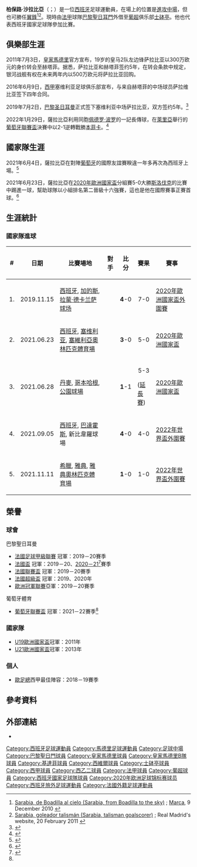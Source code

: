 {{expand|time=2015-05-18T02:25:28+00:00}}
{{Spanish name|Sarabia|García}}
{{noteta
|G1=足球
|G2=UEFA
|G3=laliga
|G4=法甲
|1=zh-hk:沙拉比亞; zh-tw: 薩拉比亞;
|2=zh-hk:柏保路; zh-tw: 巴勃羅;
}}

{{Infobox football biography
| name = 巴勃羅·薩拉比亞<br />Pablo Sarabia
| image = 2019-07-17 SG Dynamo Dresden vs. Paris Saint-Germain by Sandro Halank–017 (cropped).jpg
| caption =
| fullname = Pablo Sarabia García
| birth_date = {{birth date and age|1992|5|11|df=y}}
| birth_place = {{ESP}}，[[馬德里|馬德里]]
| height = {{height|m=1.77}}
| position = [[中场|進攻中場]]、[[翼鋒|翼鋒]]
| currentclub = [[葡萄牙士砵亭俱樂部|士砵亭]] ([[巴黎聖日耳門|巴黎聖日耳門]]外借)
| clubnumber = 17
| youthyears1 = 2000–2004 | youthclubs1 = EFMO Boadilla
| youthyears2 = 2004–2009 | youthclubs2 = [[皇家馬德里|皇家馬德里]]
| years1 = 2009–2011 | clubs1 = [[皇家馬德里卡斯蒂利亞足球俱樂部|皇家馬德里B隊]] | caps1 = 49 | goals1 = 15
| years2 = 2010      | clubs2 = [[皇家馬德里|皇家馬德里]] | caps2 = 1 | goals2 = 0
| years3 = 2011–2016 | clubs3 = [[赫塔費足球俱樂部|赫塔費]] | caps3 = 131 | goals3 = 11 
| years4 = 2016–2019 | clubs4 = [[塞維利亞足球俱樂部|塞維利亞]] | caps4 = 101 | goals4 = 26
| years5 = 2019–      | clubs5 = [[巴黎聖日耳門|巴黎聖日耳門]] | caps5 = 50 | goals5 = 11
| years6 = 2021–      | clubs6 = → [[葡萄牙士砵亭俱樂部|士砵亭]] (租借) | caps6 = 15 | goals6 = 4
| nationalyears1 = 2008 | nationalteam1 = 西班牙U16 | nationalcaps1 = 3 | nationalgoals1 = 2
| nationalyears2 = 2008–2009 | nationalteam2 = 西班牙U17 | nationalcaps2 = 20 | nationalgoals2 = 5
| nationalyears3 = 2010 | nationalteam3 = 西班牙U18 | nationalcaps3 = 2 | nationalgoals3 = 0
| nationalyears4 = 2010–2011 | nationalteam4 = 西班牙U19 | nationalcaps4 = 16 | nationalgoals4 = 8
| nationalyears5 = 2011–2014 | nationalteam5 = [[西班牙21歲以下國家足球隊|西班牙U21]] | nationalcaps5 = 22 | nationalgoals5 = 3
| nationalyears6 = 2019– | nationalteam6 = [[西班牙國家足球隊|西班牙]] | nationalcaps6 = 16 | nationalgoals6 = 5
| club-update = 2022年1月22日
| nationalteam-update = 2021年11月15日
}}
'''柏保路·沙拉比亞'''（{{lang-es|Pablo Sarabia}}；{{bd|1992年|5月11日}}）是一位[[西班牙|西班牙]]足球運動員，在場上的位置是[[進攻中場|進攻中場]]，但也可勝任[[翼鋒|翼鋒]]<ref name="SKY">[http://www.marca.com/2010/12/09/futbol/equipos/real_madrid/1291910381.html Sarabia, de Boadilla al cielo (Sarabia, from Boadilla to the sky)] {{Wayback|url=http://www.marca.com/2010/12/09/futbol/equipos/real_madrid/1291910381.html |date=20201024042421 }}; [[Marca_(newspaper)|Marca]], 9 December 2010 {{es icon}}</ref><ref name="TALISMAN">[http://www.realmadrid.com/cs/Satellite/es/1330041765267/noticia/Noticia/1330041765267.htm Sarabia, goleador talismán (Sarabia, talisman goalscorer)] {{webarchive|url=https://web.archive.org/web/20110715162746/http://www.realmadrid.com/cs/Satellite/es/1330041765267/noticia/Noticia/1330041765267.htm |date=2011-07-15 }}; Real Madrid's website, 20 February 2011 {{es icon}}</ref>。現時由[[法甲|法甲]]球隊[[巴黎聖日耳門|巴黎聖日耳門]]外借至[[葡超|葡超]]俱乐部[[葡萄牙士砵亭俱樂部|士砵亭]]。他也代表西班牙國家足球隊參加比賽。

==俱樂部生涯==
2011年7月3日，[[皇家馬德里|皇家馬德里]]官方宣布，19岁的皇马2队左边锋萨拉比亚以300万欧元的身价转会至赫塔菲。据悉，萨拉比亚和赫塔菲签约5年，在转会条款中规定，银河战舰有权在未来两年内以500万欧元将萨拉比亚回购。 

2016年6月9日，[[西甲|西甲]]塞维利亚足球俱乐部宣布，与来自赫塔菲的中场球员萨拉维比亚签下四年合同。 

2019年7月2日，[[巴黎圣日耳曼|巴黎圣日耳曼]]正式签下塞维利亚中场萨拉比亚，双方签约5年。<ref>{{cite news|url=http://www.nemzetisport.hu/minden_mas_foci/psg-real-madridban-nevelkedo-jatekossal-erositettek-hivatalos-2709211|title=PSG: Real Madridban nevelkedő játékossal erősítettek – hivatalos|trans-title=PSG: Player formed at Real Madrid acquired – official|newspaper=Nemzeti Sport|language=hu|date=2019-07-02|access-date=2019-07-07|archive-date=2021-01-16|archive-url=https://web.archive.org/web/20210116115643/https://www.nemzetisport.hu/minden_mas_foci/psg-real-madridban-nevelkedo-jatekossal-erositettek-hivatalos-2709211|dead-url=no}}</ref>

2022年1月29日，薩拉比亞利用同胞[[佩德罗·波罗|佩德罗·波罗]]的一記長傳球，在[[萊里亞|萊里亞]]舉行的[[葡萄牙聯賽盃|葡萄牙聯賽盃]]決賽中以2-1逆轉戰勝[[里斯本與本菲卡體育|本菲卡]]。<ref name=LC>{{cite web|url=https://portugoal.net/club-news/2426-sporting-defend-their-taca-da-liga-title-in-second-half-turnaround-versus-benfica|title=Sporting defend their Taça da Liga title in second-half turnaround versus Benfica|publisher=PortuGOAL|first=Patrick|last=Ribeiro|date=2022-01-29}}</ref>

==國家隊生涯==
2021年6月4日，薩拉比亞在對陣[[葡萄牙國家足球隊|葡萄牙]]的國際友誼賽睽違一年多再次為西班牙上場。<ref>{{cite web|url=https://sports.now.com/home/news/details?id=33596856753|title=摩拉達敗家 狂牛0：0葡萄牙|website=Now Sports|date=2021-06-05|access-date=2021-06-05|archive-date=2021-06-05|archive-url=https://web.archive.org/web/20210605063054/https://sports.now.com/home/news/details?id=33596856753|dead-url=no}}</ref>

2021年6月23日，薩拉比亞在[[2020年歐洲國家盃|2020年歐洲國家盃]]分組賽5-0大勝[[斯洛伐克國家足球隊|斯洛伐克]]的比賽中踢進一球，幫助球隊以小組排名第二晉級十六強賽，這也是他在國際賽事正賽首球。<ref>{{Cite web|url=https://ca.soccerway.com/matches/2021/06/23/europe/european-championships/slovakia/spain/3188306/|title=SLOVAKIA VS. SPAIN  0 - 5|website=Soccerway|accessdate=2021-06-23|archive-date=2021-06-13|archive-url=https://web.archive.org/web/20210613055225/https://ca.soccerway.com/matches/2021/06/23/europe/european-championships/slovakia/spain/3188306/|dead-url=no}}</ref>

== 生涯統計 ==
=== 國家隊進球 ===
{{updated|2021年11月11日}}
{| class="wikitable"
|-
! # !! 日期 !!  比賽場地 !! 對手 !! 比分 !! 賽果 !! 賽事
|-
| 1. || 2019.11.15 || [[西班牙|西班牙]], [[加的斯|加的斯]], [[拉蒙·德卡兰萨球场|拉蒙·德卡兰萨球场]] || {{fb|Malta}} || <center>'''4'''-0</center>  || <center>7-0</center>  || [[2020年歐洲足球錦標賽外圍賽F組|2020年歐洲國家盃外圍賽]]
|-
| 2. || 2021.06.23 || [[西班牙|西班牙]], [[塞维利亚|塞维利亚]], [[塞維利亞奧林匹克體育場|塞維利亞奧林匹克體育場]] || {{fb|Slovakia}} || <center>'''3'''-0</center>  || <center>5-0</center>  || [[2020年欧洲足球锦标赛E组|2020年歐洲國家盃]]
|-
| 3. || 2021.06.28 || [[丹麥|丹麥]], [[哥本哈根|哥本哈根]], [[公園球場_(哥本哈根)|公園球場]] || {{fb|Croatia}} || <center>'''1'''-1</center>  || <center>5-3</center> ([[延長賽|延長賽]])  || [[2020年欧洲足球锦标赛淘汰赛|2020年歐洲國家盃]]
|-
| 4. || 2021.09.05 || [[西班牙|西班牙]], [[巴達霍斯|巴達霍斯]], 新比韋羅球場 || {{fb|Georgia}} || <center>'''4'''-0</center>  || <center>4-0</center>  || [[2022年國際足總世界盃外圍賽_(歐洲區)|2022年世界盃外圍賽]]
|-
| 5. || 2021.11.11 || [[希臘|希臘]], [[雅典|雅典]], [[雅典奧林匹克體育場|雅典奧林匹克體育場]] || {{fb|Greece}} || <center>'''1'''-0</center>  || <center>1-0</center>  || [[2022年國際足總世界盃外圍賽_(歐洲區)|2022年世界盃外圍賽]]
|}

== 榮譽 ==
=== 球會 ===
;{{flagicon|FRA}} 巴黎聖日耳曼
* [[法國足球甲級聯賽|法國足球甲級聯賽]] 冠軍：2019－20賽季
* [[法國盃|法國盃]] 冠軍：2019－20、[[2020–21年法國盃|2020－21]]<ref>{{cite web|url=https://www.rfi.fr/cn/%E5%9C%A3%E6%97%A5%E8%80%B3%E6%9B%BC%E6%B3%95%E5%9B%BD%E6%9D%AF%E5%A4%BA%E5%86%A0-%E6%B3%95%E7%94%B2%E7%8E%8B%E5%BA%A7%E4%BB%8D%E4%B8%8D%E6%94%BE%E5%BC%83|title=圣日耳曼法国杯夺冠 法甲王座仍不放弃|website=RFI|date=2021-05-20|access-date=2021-05-20|archive-date=2021-05-20|archive-url=https://web.archive.org/web/20210520100911/https://www.rfi.fr/cn/%E5%9C%A3%E6%97%A5%E8%80%B3%E6%9B%BC%E6%B3%95%E5%9B%BD%E6%9D%AF%E5%A4%BA%E5%86%A0-%E6%B3%95%E7%94%B2%E7%8E%8B%E5%BA%A7%E4%BB%8D%E4%B8%8D%E6%94%BE%E5%BC%83|dead-url=no}}</ref>賽季
* [[法國聯賽盃|法國聯賽盃]] 冠軍：2019－20賽季
* [[法國超級盃|法國超級盃]] 冠軍：2019、2020年
* [[歐洲冠軍聯賽|歐洲冠軍聯賽]]亞軍：2019－20賽季

;{{flagicon|POR}} 葡萄牙體育
* [[葡萄牙聯賽盃|葡萄牙聯賽盃]] 冠軍：2021－22賽季<ref name=LC/>

=== 國家隊 ===
;{{ESP}}
* [[歐洲U-19足球錦標賽|U19歐洲國家盃]]冠軍：2011年
* [[歐洲U-21足球錦標賽|U21歐洲國家盃]]冠軍：2013年

=== 個人 ===
* [[歐洲足球協會聯盟|歐足總]]西甲最佳陣容：2018－19賽季

== 參考資料 ==
{{reflist}}

==外部連結==
*{{Soccerway}}

{{葡萄牙体育球员名单}}
<!--{{巴黎聖日耳門球員名單}}-->
{{2020年欧洲足球锦标赛西班牙参赛名单}}
{{DEFAULTSORT: Sarabia, Pablo}}
[[Category:西班牙足球運動員|Category:西班牙足球運動員]]
[[Category:馬德里足球運動員|Category:馬德里足球運動員]]
[[Category:足球中場|Category:足球中場]]
[[Category:巴黎聖日門球員|Category:巴黎聖日門球員]]
[[Category:皇家馬德里球員|Category:皇家馬德里球員]]
[[Category:皇家馬德里B隊球員|Category:皇家馬德里B隊球員]]
[[Category:基達菲球員|Category:基達菲球員]]
[[Category:西維爾球員|Category:西維爾球員]]
[[Category:士砵亭球員|Category:士砵亭球員]]
[[Category:西甲球員|Category:西甲球員]]
[[Category:西乙二球員|Category:西乙二球員]]
[[Category:法甲球員|Category:法甲球員]]
[[Category:葡超球員|Category:葡超球員]]
[[Category:西班牙國家足球隊球員|Category:西班牙國家足球隊球員]]
[[Category:2020年欧洲足球锦标赛球员|Category:2020年欧洲足球锦标赛球员]]
[[Category:西班牙旅外足球運動員|Category:西班牙旅外足球運動員]]
[[Category:法國外籍足球運動員|Category:法國外籍足球運動員]]